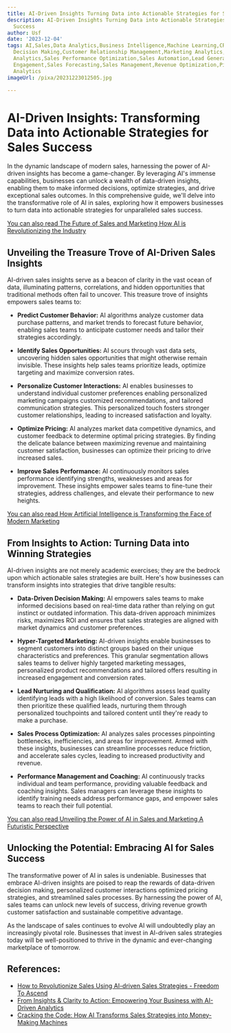 ```yaml
---
title: AI-Driven Insights Turning Data into Actionable Strategies for Sales Success
description: AI-Driven Insights Turning Data into Actionable Strategies for Sales
  Success
author: Usf
date: '2023-12-04'
tags: AI,Sales,Data Analytics,Business Intelligence,Machine Learning,CRM,Data-Driven
  Decision Making,Customer Relationship Management,Marketing Analytics,Big Data,Predictive
  Analytics,Sales Performance Optimization,Sales Automation,Lead Generation,Customer
  Engagement,Sales Forecasting,Sales Management,Revenue Optimization,Pipeline Management,Sales
  Analytics
imageUrl: /pixa/20231223012505.jpg

---
```

# AI-Driven Insights: Transforming Data into Actionable Strategies for  Sales Success

In the  dynamic landscape of modern sales, harnessing the power of AI-driven insights has become a game-changer. By leveraging AI's immense capabilities, businesses can unlock a  wealth of data-driven insights, enabling them to make informed decisions, optimize strategies, and drive exceptional sales outcomes. In this  comprehensive guide, we'll delve  into  the transformative role of AI in sales,  exploring how it empowers businesses to turn data into actionable strategies for  unparalleled  sales success.

[You  can also read The Future of Sales and Marketing How AI is Revolutionizing the Industry](The%20Future%20of%20Sales%20and%20Marketing%20How%20AI%20is%20Revolutionizing%20the%20Industry)


##  Unveiling the Treasure Trove  of AI-Driven Sales Insights

AI-driven sales insights serve  as a  beacon of clarity in  the vast ocean of data, illuminating patterns, correlations,  and hidden opportunities that traditional methods often fail to uncover. This treasure trove of insights empowers sales teams to:

- **Predict Customer Behavior:** AI algorithms analyze customer data purchase patterns, and market  trends to forecast future behavior, enabling sales teams to anticipate  customer needs  and tailor their strategies accordingly.

- **Identify Sales Opportunities:** AI scours  through vast data sets, uncovering hidden sales opportunities that might otherwise remain invisible. These  insights  help sales teams  prioritize  leads, optimize targeting and maximize conversion rates.

- **Personalize Customer Interactions:** AI enables businesses to understand individual customer preferences enabling personalized marketing campaigns customized recommendations, and tailored communication strategies. This personalized touch fosters stronger  customer relationships, leading  to increased satisfaction and loyalty.

- **Optimize Pricing:** AI  analyzes market data competitive dynamics, and  customer feedback to determine optimal pricing strategies. By finding the delicate balance between maximizing revenue and maintaining customer satisfaction, businesses can optimize  their pricing to  drive increased sales.

- **Improve Sales Performance:** AI continuously monitors sales performance identifying strengths, weaknesses  and areas for improvement. These insights empower sales teams to fine-tune their strategies, address challenges, and elevate their performance to new heights.

[You  can also read How Artificial Intelligence is Transforming the Face of  Modern Marketing](How%20Artificial%20Intelligence%20is%20Transforming%20the%20Face%20of%20Modern%20Marketing)


## From Insights to Action: Turning Data  into Winning Strategies

AI-driven insights are not merely academic exercises; they are the bedrock upon which actionable  sales  strategies are built. Here's how businesses can transform insights into strategies that drive tangible  results:

- **Data-Driven Decision Making:** AI empowers sales teams  to make informed decisions based on  real-time data rather than relying on gut instinct or outdated information. This data-driven approach minimizes  risks, maximizes ROI and ensures that sales strategies are aligned with  market dynamics and customer preferences.

- **Hyper-Targeted Marketing:** AI-driven insights enable businesses to segment customers into distinct groups based on  their unique characteristics and  preferences. This granular segmentation allows sales teams to deliver  highly targeted marketing messages, personalized product recommendations and tailored  offers resulting in increased engagement and conversion rates.

- **Lead Nurturing and Qualification:** AI algorithms assess lead quality identifying leads with a high likelihood of conversion.  Sales teams can then prioritize these qualified leads, nurturing them through personalized touchpoints and tailored content  until they're ready to make a purchase.

- **Sales  Process Optimization:** AI analyzes sales processes  pinpointing bottlenecks, inefficiencies, and areas for improvement. Armed with these insights, businesses can streamline processes reduce friction, and  accelerate sales cycles, leading to increased productivity and revenue.

- **Performance Management and Coaching:** AI continuously tracks individual and  team performance, providing valuable feedback and coaching insights. Sales managers can  leverage  these insights to identify training needs address performance gaps, and empower sales teams to reach their full potential.

[You  can also read Unveiling the Power of AI in Sales and Marketing A Futuristic Perspective](Unveiling%20the%20Power%20of%20AI%20in%20Sales%20and%20Marketing%20A%20Futuristic%20Perspective)


## Unlocking the Potential: Embracing AI for Sales Success

The transformative power of AI in sales is undeniable. Businesses that embrace AI-driven  insights are poised to reap the rewards  of data-driven decision making,  personalized customer  interactions optimized  pricing strategies, and streamlined sales  processes. By harnessing  the power of AI, sales teams can unlock new levels  of success, driving revenue  growth customer satisfaction and sustainable competitive advantage.

As the landscape of sales continues to evolve AI  will  undoubtedly play an increasingly pivotal role. Businesses that invest in AI-driven sales strategies today will be well-positioned to thrive  in the dynamic  and ever-changing marketplace of tomorrow.

## References:
- [How to Revolutionize Sales Using AI-driven Sales Strategies - Freedom To Ascend](https://www.freedomtoascend.com/sales/sales-technology/ai/ai-driven-sales-strategies/)
- [From Insights & Clarity to Action: Empowering Your Business with AI-Driven Analytics](https://www.linkedin.com/pulse/from-insights-clarity-action-empowering-your-business-renee-bowser)
- [Cracking the Code: How AI Transforms Sales Strategies into Money-Making Machines](https://www.linkedin.com/pulse/cracking-code-how-ai-transforms-sales-strategies-money-making)
